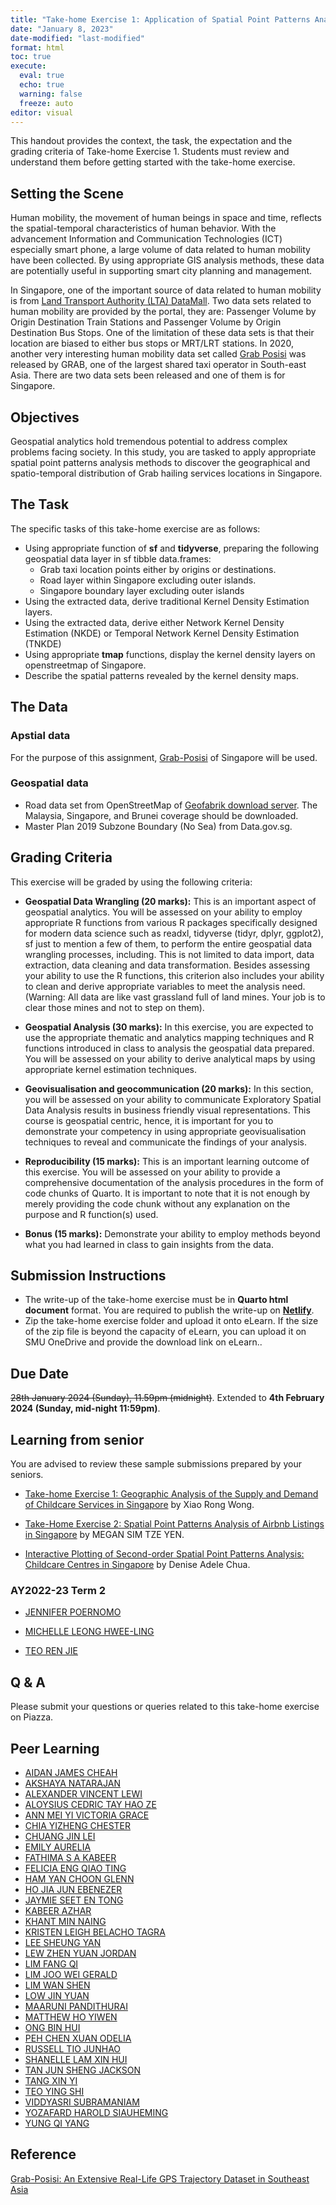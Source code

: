 ```yaml
---
title: "Take-home Exercise 1: Application of Spatial Point Patterns Analysis to discover the geographical distribution of Grab hailing services in Singapore"
date: "January 8, 2023"
date-modified: "last-modified"
format: html
toc: true
execute: 
  eval: true
  echo: true
  warning: false
  freeze: auto
editor: visual
---
```


::: callout-important
This handout provides the context, the task, the expectation and the grading criteria of Take-home Exercise 1. Students must review and understand them before getting started with the take-home exercise.
:::

## Setting the Scene

Human mobility, the movement of human beings in space and time, reflects the spatial-temporal characteristics of human behavior. With the advancement Information and Communication Technologies (ICT) especially smart phone, a large volume of data related to human mobility have been collected. By using appropriate GIS analysis methods, these data are potentially useful in supporting smart city planning and management.

In Singapore, one of the important source of data related to human mobility is from [Land Transport Authority (LTA) DataMall](https://datamall.lta.gov.sg/content/datamall/en.html). Two data sets related to human mobility are provided by the portal, they are: Passenger Volume by Origin Destination Train Stations and Passenger Volume by Origin Destination Bus Stops. One of the limitation of these data sets is that their location are biased to either bus stops or MRT/LRT stations. In 2020, another very interesting human mobility data set called [Grab Posisi](https://engineering.grab.com/grab-posisi) was released by GRAB, one of the largest shared taxi operator in South-east Asia. There are two data sets been released and one of them is for Singapore.

## Objectives

Geospatial analytics hold tremendous potential to address complex problems facing society. In this study, you are tasked to apply appropriate spatial point patterns analysis methods to discover the geographical and spatio-temporal distribution of Grab hailing services locations in Singapore.

## The Task

The specific tasks of this take-home exercise are as follows:

-   Using appropriate function of **sf** and **tidyverse**, preparing the following geospatial data layer in sf tibble data.frames:
    -   Grab taxi location points either by origins or destinations.
    -   Road layer within Singapore excluding outer islands.
    -   Singapore boundary layer excluding outer islands
-   Using the extracted data, derive traditional Kernel Density Estimation layers.
-   Using the extracted data, derive either Network Kernel Density Estimation (NKDE) or Temporal Network Kernel Density Estimation (TNKDE)
-   Using appropriate **tmap** functions, display the kernel density layers on openstreetmap of Singapore.
-   Describe the spatial patterns revealed by the kernel density maps.

## The Data

### Apstial data

For the purpose of this assignment, [Grab-Posisi](https://engineering.grab.com/grab-posisi) of Singapore will be used.

### Geospatial data

-   Road data set from OpenStreetMap of [Geofabrik download server](https://download.geofabrik.de/). The Malaysia, Singapore, and Brunei coverage should be downloaded.\
-   Master Plan 2019 Subzone Boundary (No Sea) from Data.gov.sg.

## Grading Criteria

This exercise will be graded by using the following criteria:

-   **Geospatial Data Wrangling (20 marks):** This is an important aspect of geospatial analytics. You will be assessed on your ability to employ appropriate R functions from various R packages specifically designed for modern data science such as readxl, tidyverse (tidyr, dplyr, ggplot2), sf just to mention a few of them, to perform the entire geospatial data wrangling processes, including. This is not limited to data import, data extraction, data cleaning and data transformation. Besides assessing your ability to use the R functions, this criterion also includes your ability to clean and derive appropriate variables to meet the analysis need. (Warning: All data are like vast grassland full of land mines. Your job is to clear those mines and not to step on them).

-   **Geospatial Analysis (30 marks):** In this exercise, you are expected to use the appropriate thematic and analytics mapping techniques and R functions introduced in class to analysis the geospatial data prepared. You will be assessed on your ability to derive analytical maps by using appropriate kernel estimation techniques.

-   **Geovisualisation and geocommunication (20 marks):** In this section, you will be assessed on your ability to communicate Exploratory Spatial Data Analysis results in business friendly visual representations. This course is geospatial centric, hence, it is important for you to demonstrate your competency in using appropriate geovisualisation techniques to reveal and communicate the findings of your analysis.

-   **Reproducibility (15 marks):** This is an important learning outcome of this exercise. You will be assessed on your ability to provide a comprehensive documentation of the analysis procedures in the form of code chunks of Quarto. It is important to note that it is not enough by merely providing the code chunk without any explanation on the purpose and R function(s) used.

-   **Bonus (15 marks):** Demonstrate your ability to employ methods beyond what you had learned in class to gain insights from the data.

## Submission Instructions

-   The write-up of the take-home exercise must be in **Quarto html document** format. You are required to publish the write-up on [**Netlify**](https://www.netlify.com/).
-   Zip the take-home exercise folder and upload it onto eLearn. If the size of the zip file is beyond the capacity of eLearn, you can upload it on SMU OneDrive and provide the download link on eLearn..

## Due Date

~~28th January 2024 (Sunday), 11.59pm (midnight)~~. Extended to **4th February 2024 (Sunday, mid-night 11:59pm)**.

## Learning from senior

You are advised to review these sample submissions prepared by your seniors.

-   [Take-home Exercise 1: Geographic Analysis of the Supply and Demand of Childcare Services in Singapore](https://rpubs.com/xiaorongw/IS415_Take-home_Ex01) by Xiao Rong Wong.

-   [Take-Home Exercise 2: Spatial Point Patterns Analysis of Airbnb Listings in Singapore](https://is415-msty.netlify.app/posts/2021-09-19-take-home-exercise-2/) by MEGAN SIM TZE YEN.

-   [Interactive Plotting of Second-order Spatial Point Patterns Analysis: Childcare Centres in Singapore](https://rpubs.com/deniseadele/secondorder_pointpattern) by Denise Adele Chua.

### AY2022-23 Term 2

-   [JENNIFER POERNOMO](https://jenpoer-is415-gaa-exercises.netlify.app/take-home-exercises/exe-01/the1)

-   [MICHELLE LEONG HWEE-LING](https://is415-shelle-mim.netlify.app/take-home_exercise/th1/th_ex1)

-   [TEO REN JIE](https://renjieteo-is415.netlify.app/exercises/thex01.html)

## Q & A

Please submit your questions or queries related to this take-home exercise on Piazza.

## Peer Learning

-   [AIDAN JAMES CHEAH](https://is415-gaa-aidan445.netlify.app/take-home_ex/take-home_ex01/take-home_ex01)
-   [AKSHAYA NATARAJAN](https://is415-gaa-shaysnutss.netlify.app/take-home_ex/take-home_ex01/take-home_ex01)
-   [ALEXANDER VINCENT LEWI](https://is415-vincentlewi.netlify.app/take-home_ex/take-home_ex01/take-home_ex01)
-   [ALOYSIUS CEDRIC TAY HAO ZE](https://is415-gaa-aloysiuscedric.netlify.app/take-home_ex/take-home_ex01/take-home_ex01)
-   [ANN MEI YI VICTORIA GRACE](https://is415-gaa-vic.netlify.app/take-home_ex/take-home_ex01/take-home_ex01)
-   [CHIA YIZHENG CHESTER](https://is415-gaa-chesterchia.netlify.app/take-home_ex/take-home_ex01/take-home_ex01)
-   [CHUANG JIN LEI](https://is415-gaa-cjl.netlify.app/)
-   [EMILY AURELIA](https://is415-gaa-emilyaurelia.netlify.app/take-home_ex/take-home_ex01/take-home_ex01)
-   [FATHIMA S A KABEER](https://is415-gaa-fathima.netlify.app/take-home_ex/take-home_ex01/take-home_ex01)
-   [FELICIA ENG QIAO TING](https://is415-gaa-demo.netlify.app/take-home_ex/take-home_ex01/take-home_ex01)
-   [HAM YAN CHOON GLENN](https://is415-gaa-glenn.netlify.app/take_home_ex/take_home_ex_01/take_home_ex_01)
-   [HO JIA JUN EBENEZER](https://is415-gaa-ebenezer.netlify.app/take-home_ex/take-home_ex01/take-home_ex01)
-   [JAYMIE SEET EN TONG](https://is415-gaa-jset.netlify.app/take-home_ex/take-home_ex01/take-home_ex01_test)
-   [KABEER AZHAR]()	
-   [KHANT MIN NAING](https://is415-geospatial-with-khant.netlify.app/take-home_ex/take-home_ex01)
-   [KRISTEN LEIGH BELACHO TAGRA](https://is415-gaa-krislbt.netlify.app/take_home_exercises/take_home_exercise_1/take_home_exercise_01)
-   [LEE SHEUNG YAN]()	
-   [LEW ZHEN YUAN JORDAN](https://is415-gaa-j00b00.netlify.app/take-home_ex/take-home_ex01/take-home_ex01)
-   [LIM FANG QI]()	
-   [LIM JOO WEI GERALD](https://is415-gaa-glimjw.netlify.app/take-home_ex/take-home_ex01/take-home_ex01)
-   [LIM WAN SHEN](https://is415-gaa-wanshen.netlify.app/take-home_ex/take-home_ex01/take-home_ex01)
-   [LOW JIN YUAN](https://is415-gaa-dljy-demo.netlify.app/take-home_assignment/take-home_assignment01)
-   [MAARUNI PANDITHURAI](https://is415-gaa-maaruni.netlify.app/take-home_ex/take-home_ex01/take-home_ex01_3)
-   [MATTHEW HO YIWEN](https://is415-gaa-matthew-ho.netlify.app/takehomeex/takehomeex1/the1)
-   [ONG BIN HUI](https://is415-gaa-ongbinhui.netlify.app/take-home_ex/take-home_ex01/take-home_ex01)
-   [PEH CHEN XUAN ODELIA](https://odeliapeh-is415.netlify.app/take-home_ex/take-home_ex01/take-home_ex01)
-   [RUSSELL TIO JUNHAO](https://is415-gaa-russelltjh.netlify.app/take-home_ex/take-home_ex01/take-home_ex01)
-   [SHANELLE LAM XIN HUI]()	
-   [TAN JUN SHENG JACKSON](https://is415-jackson.netlify.app/take-home_ex/take-home_ex01/take-home_ex01)
-   [TANG XIN YI](https://is415-gaa-tangxinyi.netlify.app/take-home_ex/take-home_ex01/take-home_ex01)
-   [TEO YING SHI](https://geospatial-analytics-and-applications.netlify.app/take-home_ex/take-home_ex01/take-home_ex01)
-   [VIDDYASRI SUBRAMANIAM](https://is415-gaa-main.netlify.app/take-home_ex/take-home_ex01/take-home_ex01)
-   [YOZAFARD HAROLD SIAUHEMING](https://is415-gaa-yozafard.netlify.app/take-home_ex/take-home_ex01/take-home_ex01)
-   [YUNG QI YANG](https://is415-course-website-by-qy.netlify.app/take-home_exercise/take-home_exercise_01/take-home_exercise_01)


## Reference

[Grab-Posisi: An Extensive Real-Life GPS Trajectory Dataset in Southeast Asia](https://engineering.grab.com/files/Grab-Posisi_An_Extensive_Real-Life_GPS_Trajectory_Dataset_in_Southeast_Asia.pdf)
